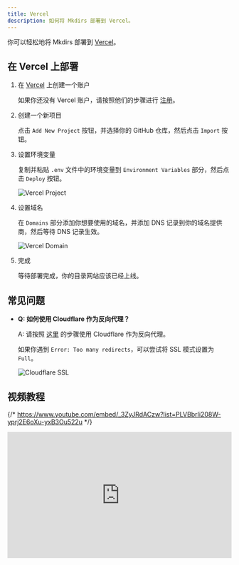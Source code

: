 ```yaml
---
title: Vercel
description: 如何将 Mkdirs 部署到 Vercel。
---
```



你可以轻松地将 Mkdirs 部署到 [Vercel](https://vercel.com/)。

## 在 Vercel 上部署

<Steps>

1. 在 [Vercel](https://vercel.com/) 上创建一个账户

    如果你还没有 Vercel 账户，请按照他们的步骤进行 [注册](https://vercel.com/signup)。

2. 创建一个新项目

    点击 `Add New Project` 按钮，并选择你的 GitHub 仓库，然后点击 `Import` 按钮。

3. 设置环境变量

    复制并粘贴 `.env` 文件中的环境变量到 `Environment Variables` 部分，然后点击 `Deploy` 按钮。

    ![Vercel Project](../../../../assets/images/vercel-project.png)

4. 设置域名

    在 `Domains` 部分添加你想要使用的域名，并添加 DNS 记录到你的域名提供商，然后等待 DNS 记录生效。

    ![Vercel Domain](../../../../assets/images/vercel-domain.png)

5. 完成

    等待部署完成，你的目录网站应该已经上线。

</Steps>

## 常见问题

- **Q: 如何使用 Cloudflare 作为反向代理？**

  A: 请按照 [这里](https://vercel.com/docs/integrations/external-platforms/cloudflare#set-cloudflare-ssl/tls-encryption-mode) 的步骤使用 Cloudflare 作为反向代理。

  如果你遇到 `Error: Too many redirects`，可以尝试将 SSL 模式设置为 `Full`。

  ![Cloudflare SSL](../../../../assets/images/vercel-cloudflare-ssl.png)


## 视频教程

{/* https://www.youtube.com/embed/_3ZyJRdACzw?list=PLVBbrIi208W-yprj2E6oXu-yxB3Ou522u */}
<div style="position: relative; padding-bottom: 56.25%; height: 0; overflow: hidden;">
  <iframe 
    style="position: absolute; top: 0; left: 0; width: 100%; height: 100%;" 
    width="1280" 
    height="720" 
    src="https://www.youtube.com/embed/_3ZyJRdACzw?list=PLVBbrIi208W-yprj2E6oXu-yxB3Ou522u" 
    title="【7/9】部署到Vercel + 开启访问后台Studio —— 基于Mkdirs模板部署上线导航站的全流程记录" 
    frameborder="0" 
    allow="accelerometer; autoplay; clipboard-write; encrypted-media; gyroscope; picture-in-picture; web-share" 
    referrerpolicy="strict-origin-when-cross-origin" 
    allowfullscreen
  ></iframe>
</div>
